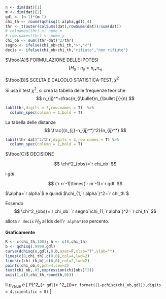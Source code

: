 ```r
n <- dim(dat)[1]
m <- dim(dat)[2]
gdl <- (n-1)*(m-1)
chi_th <- round(qchisq(1-alpha,gdl),4)
thr <- t(outer(colSums(dat),rowSums(dat))/sum(dat))
# colnames(thr) <- nome_x
# row.names(thr) <- nome_y
chi_ob <- sum((thr-dat)^2/thr)
segno <- ifelse(chi_ob>chi_th,">","<")
decis <- ifelse(chi_ob>chi_th,"rifiuto","non rifiuto")
```

$\fbox{A}$ FORMULAZIONE DELLE IPOTESI
$$
\Big\{H_0:\pi_{ij}=\pi_{i\bullet}\pi_{\bullet j}
$$

$\fbox{B}$ SCELTA E CALCOLO STATISTICA-TEST, $\chi^2$

Si usa il test $\chi^2$, si crea la tabella delle frequenze teoriche
$$
n_{ij}^*=\frac{n_{i\bullet}n_{\bullet j}}{n}
$$

```r
tabl(thr,digits = 3,row.names = T)  %>%
  column_spec(column = 1,bold = T)
```

La tabella delle distanze
$$
\frac{(n_{ij}-n_{ij}^*)^2}{n_{ij}^*}
$$

```r
tabl((thr-dat)^2/thr,digits = 3,row.names = T) %>%
  column_spec(column = 1,bold = T)
```


$\fbox{C}$ DECISIONE

$$
\chi^2_{obs}=`r chi_ob`
$$

i $gdl$

$$
(`r n`-1)\times(`r m`-1)=`r gdl`
$$

$\alpha=`r alpha`$ e quindi $\chi_{1,`r alpha`}^2=`r chi_th`$


Essendo 
$$
\chi^2_{obs}=`r chi_ob` `r segno`\chi_{1,`r alpha`}^2=`r chi_th`
$$

allora `r decis` $H_0$ al lds dell'`r alpha*100` percento. 

**Graficamente**

```r

R <- c(chi_th,100); A <- c(0,chi_th)
b <- qchisq(.9999,gdl)
curve(dchisq(x,gdl),0,b,axes=F,xlab="T",ylab="")
lines(c(0,chi_th),c(0,0),col=4,lwd=2)
lines(c(chi_th,b),c(0,0),col=2,lwd=2)
points(chi_ob,0,pch=4,cex=2)
text(chi_ob,.05,expression(chi[obs]^2))
axis(1,c(0,chi_th,round(b,0)))
```

Il $p_{\text{value}}$ è
\[
P(\chi^2_{`r gdl`}> \chi^2_{\text{obs}})=`r format((1-pchisq(chi_ob,gdl)),digits = 4,scientific = 8)`
\]
